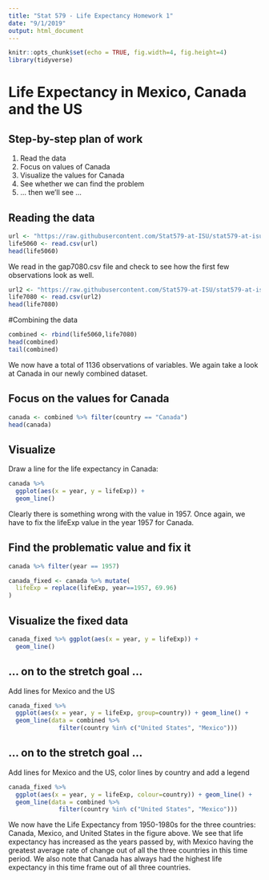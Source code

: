 ```yaml
---
title: "Stat 579 - Life Expectancy Homework 1"
date: "9/1/2019"
output: html_document
---
```


```r
knitr::opts_chunk$set(echo = TRUE, fig.width=4, fig.height=4)
library(tidyverse)
```

# Life Expectancy in Mexico, Canada and the US 

## Step-by-step plan of work

1. Read the data
2. Focus on values of Canada
3. Visualize the values for Canada
4. See whether we can find the problem
5. ... then we'll see ...

## Reading the data 

```r
url <- "https://raw.githubusercontent.com/Stat579-at-ISU/stat579-at-isu.github.io/master/homework/data/gapminder-5060.csv" # nasty looking, but doesn't make any assumptions about data on your machine
life5060 <- read.csv(url)
head(life5060)

```

We read in the gap7080.csv file and check to see how the first few observations look as well.

```r
url2 <- "https://raw.githubusercontent.com/Stat579-at-ISU/stat579-at-isu.github.io/master/homework/data/gap7080.csv"
life7080 <- read.csv(url2)
head(life7080)
```


#Combining the data

```r
combined <- rbind(life5060,life7080)
head(combined)
tail(combined)
```
We now have a total of 1136 observations of variables. We again take a look at Canada in our newly combined dataset.

## Focus on the values for Canada

```r
canada <- combined %>% filter(country == "Canada")
head(canada)

```


## Visualize 

Draw a line for the life expectancy in Canada:
```r
canada %>% 
  ggplot(aes(x = year, y = lifeExp)) +
  geom_line()
```

Clearly there is something wrong with the value in 1957. Once again, we have to fix the lifeExp value in the year 1957 for Canada.


## Find the problematic value and fix it

```r
canada %>% filter(year == 1957)

canada_fixed <- canada %>% mutate(
  lifeExp = replace(lifeExp, year==1957, 69.96)  
)
```

## Visualize the fixed data

```r
canada_fixed %>% ggplot(aes(x = year, y = lifeExp)) +
  geom_line()
```

## ... on to the stretch goal ... 

Add lines for Mexico and the US

```r
canada_fixed %>% 
  ggplot(aes(x = year, y = lifeExp, group=country)) + geom_line() +
  geom_line(data = combined %>% 
              filter(country %in% c("United States", "Mexico")))
```

## ... on to the stretch goal ... 

Add lines for Mexico and the US, color lines by country and add a legend

```r
canada_fixed %>% 
  ggplot(aes(x = year, y = lifeExp, colour=country)) + geom_line() +
  geom_line(data = combined %>% 
              filter(country %in% c("United States", "Mexico")))

```

We now have the Life Expectancy from 1950-1980s for the three countries: Canada, Mexico, and United States in the figure above. We see that life expectancy has increased as the years passed by, with Mexico having the greatest average rate of change out of all the three countries in this time period. We also note that Canada has always had the highest life expectancy in this time frame out of all three countries. 
